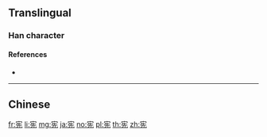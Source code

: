 {{also|憲}}
==Translingual==

===Han character===
{{Han char|rn=40|rad=宀|as=06|sn=9|four=|canj=JHGU|ids=⿱宀先}}

====References====
* {{Han ref|kx=0285.101|dkj=07148|hdz=20927.030|uh=5BAA|ud=23466}}

----

==Chinese==
{{zh-see|憲}}

[[fr:宪]]
[[li:宪]]
[[mg:宪]]
[[ja:宪]]
[[no:宪]]
[[pl:宪]]
[[th:宪]]
[[zh:宪]]